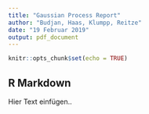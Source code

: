 ```yaml
---
title: "Gaussian Process Report"
author: "Budjan, Haas, Klumpp, Reitze"
date: "19 Februar 2019"
output: pdf_document
---
```


```r
knitr::opts_chunk$set(echo = TRUE)
```

## R Markdown
Hier Text einfügen..

